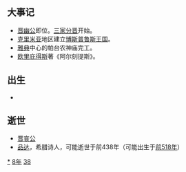 {{yearTOC|-438|[[周考王|周考王]]三年 [[魯悼公|魯悼公]]三十年 [[齊宣公|齊宣公]]十八年 [[晉哀公|晉哀公]]十四年 [[趙襄子|趙襄子]]三十八年 [[秦躁公|秦躁公]]五年 [[楚惠王|楚惠王]]五十一年 [[宋昭公|宋昭公]]三十一年 [[衛敬公|衛敬公]]二十七年 [[鄭共公|鄭共公]]十七年 [[燕閔公|燕閔公]]元年  越王[[朱勾|朱勾]]十年}}

== 大事记 ==
*[[晋幽公|晋幽公]]即位。[[三家分晋|三家分晋]]开始。
*[[克里米亚|克里米亚]]地区建立[[博斯普鲁斯王国|博斯普鲁斯王国]]。
*[[雅典|雅典]]中心的帕台农神庙完工。
*[[欧里庇得斯|欧里庇得斯]]著《阿尔刻提斯》。

== 出生 ==
*

== 逝世 ==
{{Wikisource year mention}}
*[[晋哀公|晋哀公]]
*[[品达|品达]]，希腊诗人，可能逝世于前438年（可能出生于[[前518年|前518年]]）


[[Category:前438年|*]]
[[Category:前430年代|8年]]
[[Category:前5世纪各年|38]]